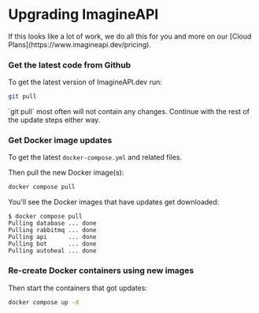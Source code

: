
# Upgrading ImagineAPI

<Callout type="info" emoji="🏎️">
If this looks like a lot of work, we do all this for you and more on our [Cloud Plans](https://www.imagineapi.dev/pricing).
</Callout>

<Steps>

### Get the latest code from Github
To get the latest version of ImagineAPI.dev run:

```sh copy
git pull
```

<Callout>
`git pull` most often will not contain any changes. Continue with the rest of the update steps either way.
</Callout>

### Get Docker image updates

To get the latest `docker-compose.yml` and related files.

Then pull the new Docker image(s):

```sh copy
docker compose pull
```

You'll see the Docker images that have updates get downloaded:

```
$ docker compose pull
Pulling database ... done
Pulling rabbitmq ... done
Pulling api      ... done
Pulling bot      ... done
Pulling autoheal ... done
```

### Re-create Docker containers using new images

Then start the containers that got updates:

```sh copy
docker compose up -d
```

</Steps>